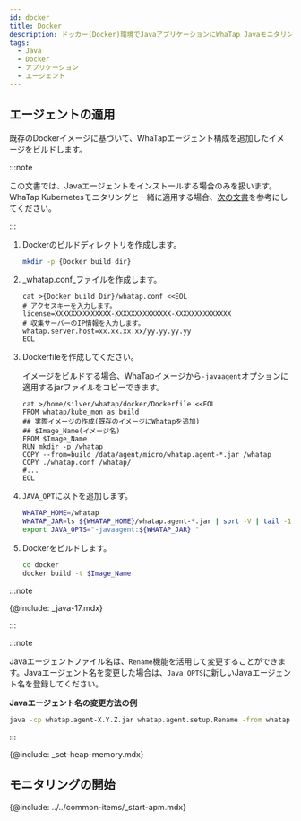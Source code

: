 ```yaml
---
id: docker
title: Docker
description: ドッカー(Docker)環境でJavaアプリケーションにWhaTap Javaモニタリングエージェントを適用する方法を段階別に案内します。ユーザーは、既存のDockerのイメージにWhaTap Javaエージェント設定を追加して新しいイメージをビルドする過程、whatap.confファイルの作成、Dockerfileの作成、JAVA_OPTの修正方法などを確認することができます。また、Java 17以降のバージョンで必要な追加JVMオプションと様々なJavaバージョンによるヒストグラムの照会設定方法も提供します。
tags:
  - Java
  - Docker
  - アプリケーション
  - エージェント
---
```


## エージェントの適用

既存のDockerイメージに基づいて、WhaTapエージェント構成を追加したイメージをビルドします。

:::note

この文書では、Javaエージェントをインストールする場合のみを扱います。WhaTap Kubernetesモニタリングと一緒に適用する場合、[次の文書](../../kubernetes/install-docker-java)を参考にしてください。

:::

1. Dockerのビルドディレクトリを作成します。

   ```bash
   mkdir -p {Docker build dir}
   ```

2. _whatap.conf_ファイルを作成します。

   ```docker {3,5} showLineNumbers
   cat >{Docker build Dir}/whatap.conf <<EOL
   # アクセスキーを入力します。
   license=XXXXXXXXXXXXXX-XXXXXXXXXXXXXX-XXXXXXXXXXXXXX 
   # 収集サーバーのIP情報を入力します。
   whatap.server.host=xx.xx.xx.xx/yy.yy.yy.yy 
   EOL
   ```

3. Dockerfileを作成してください。

   イメージをビルドする場合、WhaTapイメージから`-javaagent`オプションに適用するjarファイルをコピーできます。

   ```docker
   cat >/home/silver/whatap/docker/Dockerfile <<EOL
   FROM whatap/kube_mon as build
   ## 実際イメージの作成(既存のイメージにWhatapを追加)
   ## $Image_Name(イメージ名)
   FROM $Image_Name
   RUN mkdir -p /whatap
   COPY --from=build /data/agent/micro/whatap.agent-*.jar /whatap
   COPY ./whatap.conf /whatap/
   #...
   EOL
   ```

4. `JAVA_OPT`に以下を追加します。

   ```bash
   WHATAP_HOME=/whatap
   WHATAP_JAR=ls ${WHATAP_HOME}/whatap.agent-*.jar | sort -V | tail -1
   export JAVA_OPTS="-javaagent:${WHATAP_JAR} "
   ```

5. Dockerをビルドします。

   ```bash
   cd docker
   docker build -t $Image_Name
   ```

:::note

{@include: _java-17.mdx}

:::

:::note

Javaエージェントファイル名は、`Rename`機能を活用して変更することができます。Javaエージェント名を変更した場合は、`Java_OPTS`に新しいJavaエージェント名を登録してください。

**Javaエージェント名の変更方法の例**

```bash
java -cp whatap.agent-X.Y.Z.jar whatap.agent.setup.Rename -from whatap.agent-X.Y.Z.jar -to whatap.agent.jar
```

:::

{@include: _set-heap-memory.mdx} 

## モニタリングの開始

{@include: ../../common-items/_start-apm.mdx} 
